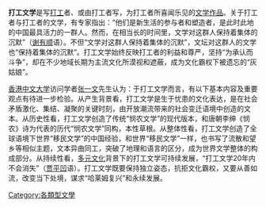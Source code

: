 '''打工文学'''是写[[打工|打工]]者、或由打工者写，为打工者所喜闻乐见的[[文学|文学]][[作品|作品]]。关于打工者与打工者的文学，有专家指出：“他们是新生活的参与者和塑造者，是此时此地的中国最具活力的一群人。然而，在相当长的时间里，文学对这群人保持着集体的沉默”（[[谢有顺|谢有顺]]语）。不但“文学对这群人保持着集体的沉默”，文坛对这群人的文学也“保持着集体的沉默”。打工文学始终反映打工者的利益和尊严，坚持“为承认而斗争”，却在不少地域长期为主流文化所漠视和遮蔽，成为文化霸权下被遗忘的“灰姑娘”。

[[香港中文大学|香港中文大学]]访问学者[[张一文|张一文]]先生认为：于打工文学而言，有以下基本内容及重要观点有待进一步检验。从产生背景看，打工文学是生于忧患的文化表达，是在社会矛盾激化、集结、凝聚的关键时刻，由开放潮流带来的社会变迁语境中创造的文本。从历史性看，打工文学创造了传统“悯农文学”的现代版本，和唐朝李绅《悯农》诗为代表的历代“悯农文学”同构，本性草根。从整体性看，打工文学创造了全球语境下世界“移民文学”的中国经验，和世界“移民文学”一样，也书写了流散和望乡等相似主题，文本异曲同工，突破了地理和语言的区分，成为世界文学整体的构成部分。从持续性看，[[多元文化|多元文化]]背景下的打工文学可持续发展，“打工文学20年内不会消失”（[[贾平凹|贾平凹]]语）。打工文学既要保持独立姿态，抗拒文化霸权，又要从善如流，改变当下处境，谋求“哈莱姆复兴”和永续发展。

[[Category:各類型文學|Category:各類型文學]]